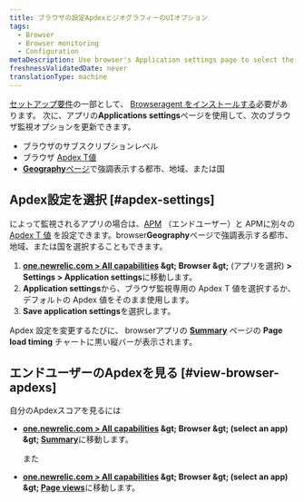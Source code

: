 ```yaml
---
title: ブラウザの設定ApdexとジオグラフィーのUIオプション
tags:
  - Browser
  - Browser monitoring
  - Configuration
metaDescription: Use browser's Application settings page to select the end-user Apdex value and geographical locations.
freshnessValidatedDate: never
translationType: machine
---
```


<InlinePopover type="browser" />[セットアップ要件](/docs/browser/new-relic-browser/welcome-new-relic-browser/compatibility-requirements)の一部として、 [Browseragent をインストールする](/docs/browser/new-relic-browser/installation/install-new-relic-browser-agent)必要があります。 次に、アプリの<DNT>**Applications settings**</DNT>ページを使用して、次のブラウザ監視オプションを更新できます。

* ブラウザのサブスクリプションレベル
* ブラウザ [Apdex T値](/docs/apm/new-relic-apm/apdex/apdex-measuring-user-satisfaction)
* [<DNT>**Geography**</DNT>ページ](/docs/browser/new-relic-browser/browser-pro-features/filterable-geography-webpage-metrics-location)で強調表示する都市、地域、または国

## Apdex設定を選択 [#apdex-settings]

によって監視されるアプリの場合は、[APM](/docs/apm/new-relic-apm/apdex/apdex-measure-user-satisfaction/#apm-apdex) （エンドユーザー）と APMに別々の[ Apdex T 値](/docs/apm/new-relic-apm/apdex/apdex-measuring-user-satisfaction) を設定できます。browser<DNT>**Geography**</DNT>ページで強調表示する都市、地域、または国を選択することもできます。

1. <DNT>**[one.newrelic.com &gt; All capabilities](https://one.newrelic.com/all-capabilities) &amp;gt; Browser &amp;gt;**</DNT> (アプリを選択) <DNT>**&gt; Settings &gt; Application settings**</DNT>に移動します。
2. <DNT>**Application settings**</DNT>から、ブラウザ監視専用の Apdex T 値を選択するか、デフォルトの Apdex 値をそのまま使用します。
3. <DNT>**Save application settings**</DNT>を選択します。

Apdex 設定を変更するたびに、 browserアプリの <DNT>**[Summary](/docs/browser/new-relic-browser/getting-started/browser-overview-website-performance-glance)**</DNT> ページの <DNT>**Page load timing**</DNT> チャートに黒い縦バーが表示されます。

## エンドユーザーのApdexを見る [#view-browser-apdexs]

自分のApdexスコアを見るには

* <DNT>**[one.newrelic.com &gt; All capabilities](https://one.newrelic.com/all-capabilities) &amp;gt; Browser &amp;gt; (select an app) &amp;gt; [Summary](/docs/browser/new-relic-browser/getting-started/browser-overview-website-performance-glance)**</DNT>に移動します。

  また

* <DNT>**[one.newrelic.com &gt; All capabilities](https://one.newrelic.com/all-capabilities) &amp;gt; Browser &amp;gt; (select an app) &amp;gt; [Page views](/docs/browser/new-relic-browser/additional-standard-features/page-views-understanding-your-sites-popularity)**</DNT>に移動します。